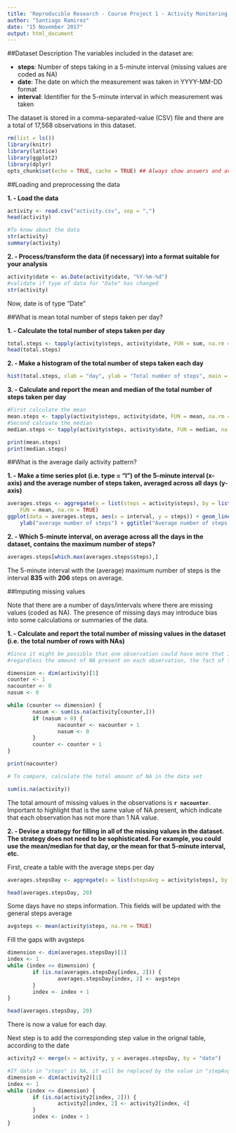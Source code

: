 ---
title: 'Reproducible Research - Course Project 1 - Activity Monitoring Data'
author: "Santiago Ramirez"
date: "15 November 2017"
output: html_document
---

##Dataset Description
The variables included in the dataset are:

* **steps**: Number of steps taking in a 5-minute interval (missing values are coded as NA)
* **date**: The date on which the measurement was taken in YYYY-MM-DD format
* **interval**: Identifier for the 5-minute interval in which measurement was taken

The dataset is stored in a comma-separated-value (CSV) file and there are a total of 17,568 observations in this dataset.

```{r setup, include=FALSE}
rm(list = ls())
library(knitr)
library(lattice)
library(ggplot2)
library(dplyr)
opts_chunk$set(echo = TRUE, cache = TRUE) ## Always show answers and avoid repeating unnecessary calculations
```


##Loading and preprocessing the data

**1. - Load the data**

```{r readingpraparingdata}
activity <- read.csv("activity.csv", sep = ",")
head(activity)

#To know about the data
str(activity)
summary(activity)
```



**2. - Process/transform the data (if necessary) into a format suitable for your analysis**

```{r processingdata}
activity$date <- as.Date(activity$date, "%Y-%m-%d")
#validate if type of data for "Date" has changed
str(activity)
```
Now, date is of type "Date"

##What is mean total number of steps taken per day?



**1. - Calculate the total number of steps taken per day**

``` {r meansteps}
total.steps <- tapply(activity$steps, activity$date, FUN = sum, na.rm = TRUE)
head(total.steps)
```



**2. - Make a histogram of the total number of steps taken each day**

```{r histogramsteps, fig.height=4}
hist(total.steps, xlab = "day", ylab = "Total number of steps", main = "Total number of steps taken each day", col = "cyan")
```



**3. - Calculate and report the mean and median of the total number of steps taken per day**

```{r MeanMedianStepsDay}
#First calculate the mean
mean.steps <- tapply(activity$steps, activity$date, FUN = mean, na.rm = TRUE)
#Second calcuate the median
median.steps <- tapply(activity$steps, activity$date, FUN = median, na.rm = TRUE)

print(mean.steps)
print(median.steps)
```

##What is the average daily activity pattern?



**1. - Make a time series plot (i.e. type = "l") of the 5-minute interval (x-axis) and the average number of steps taken, averaged across all days (y-axis)**

```{r averagedaily}
averages.steps <- aggregate(x = list(steps = activity$steps), by = list(interval = activity$interval), 
    FUN = mean, na.rm = TRUE)
ggplot(data = averages.steps, aes(x = interval, y = steps)) + geom_line() + xlab("5-minute interval") + 
    ylab("average number of steps") + ggtitle("Average number of steps per time Interval")
```



**2. - Which 5-minute interval, on average across all the days in the dataset, contains the maximum number of steps?**


```{r averagesmax}
averages.steps[which.max(averages.steps$steps),]
```

The 5-minute interval with the (average) maximum number of steps is the interval **835** with **206** steps on average.


##Imputing missing values

Note that there are a number of days/intervals where there are missing values (coded as NA).
The presence of missing days may introduce bias into some calculations or summaries of the data.

**1. - Calculate and report the total number of missing values in the dataset (i.e. the total number of rows with NAs)**


```{r totalmissingvalues}

#Since it might be possible that one observation could have more that 1 NA, the count will be done by obsrevations,
#regardless the amount of NA present on each observation, the fact of finding 1, 2 or 3 NA, it will be considered as 1

dimension <- dim(activity)[1]
counter <- 1
nacounter <- 0
nasum <- 0

while (counter <= dimension) {
        nasum <- sum(is.na(activity[counter,]))
        if (nasum > 0) {
                nacounter <- nacounter + 1
                nasum <- 0
        }
        counter <- counter + 1
}

print(nacounter)

# To compare, calculate the total amount of NA in the data set

sum(is.na(activity))
```

The total amount of missing values in the observations is **`r nacounter`**.
Important to highlight that is the same value of NA present, which indicate that each observation
has not more than 1 NA value.


**2. - Devise a strategy for filling in all of the missing values in the dataset. The  strategy does not need to be sophisticated. For example, you could use the mean/median for that day, or the mean for that 5-minute interval, etc.**


First, create a table with the average steps per day


```{r avgstepsDay}
averages.stepsDay <- aggregate(x = list(stepsAvg = activity$steps), by = list(date = activity$date), FUN = mean, na.rm = TRUE)

head(averages.stepsDay, 20)
```

Some days have no steps information. This fields will be updated with the general steps average

``` {r generalstepsaverage}
avgsteps <- mean(activity$steps, na.rm = TRUE)
```

Fill the gaps with avgsteps

```{r fillinggeneralgaps}
dimension <- dim(averages.stepsDay)[1]
index <- 1
while (index <= dimension) {
        if (is.na(averages.stepsDay[index, 2])) {
                averages.stepsDay[index, 2] <- avgsteps
        }
        index <- index + 1
}

head(averages.stepsDay, 20)
```

There is now a value for each day.

Next step is to add the corresponding step value in the orignal table, according to the date


``` {r newactivitilist}
activity2 <- merge(x = activity, y = averages.stepsDay, by = "date")

#If data in "steps" is NA, it will be replaced by the value in "stepAvg"
dimension <- dim(activity2)[1]
index <- 1
while (index <= dimension) {
        if (is.na(activity2[index, 2])) {
                activity2[index, 2] <- activity2[index, 4]
        }
        index <- index + 1
}

```



 







